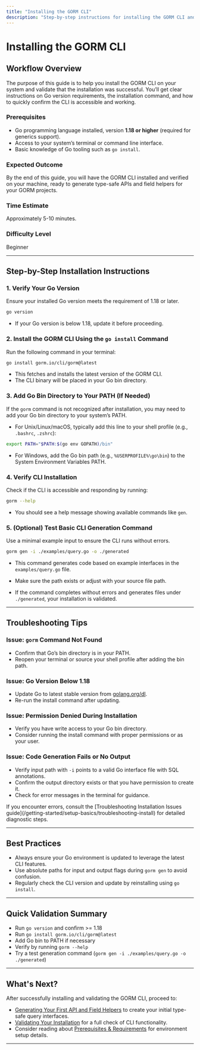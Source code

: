 ```yaml
---
title: "Installing the GORM CLI"
description: "Step-by-step instructions for installing the GORM CLI and validating the installation on your system. Covers Go version requirements, installation commands, and basic troubleshooting to ensure you can start using the generator immediately."
---
```


# Installing the GORM CLI

## Workflow Overview

The purpose of this guide is to help you install the GORM CLI on your system and validate that the installation was successful. You’ll get clear instructions on Go version requirements, the installation command, and how to quickly confirm the CLI is accessible and working.

### Prerequisites

- Go programming language installed, version **1.18 or higher** (required for generics support).
- Access to your system’s terminal or command line interface.
- Basic knowledge of Go tooling such as `go install`.

### Expected Outcome

By the end of this guide, you will have the GORM CLI installed and verified on your machine, ready to generate type-safe APIs and field helpers for your GORM projects.

### Time Estimate

Approximately 5-10 minutes.

### Difficulty Level

Beginner

---

## Step-by-Step Installation Instructions

### 1. Verify Your Go Version

Ensure your installed Go version meets the requirement of 1.18 or later.

```bash
go version
```

- If your Go version is below 1.18, update it before proceeding.

### 2. Install the GORM CLI Using the `go install` Command

Run the following command in your terminal:

```bash
go install gorm.io/cli/gorm@latest
```

- This fetches and installs the latest version of the GORM CLI.
- The CLI binary will be placed in your Go bin directory.

### 3. Add Go Bin Directory to Your PATH (If Needed)

If the `gorm` command is not recognized after installation, you may need to add your Go bin directory to your system’s PATH.

- For Unix/Linux/macOS, typically add this line to your shell profile (e.g., `.bashrc`, `.zshrc`):

```bash
export PATH="$PATH:$(go env GOPATH)/bin"
```

- For Windows, add the Go bin path (e.g., `%USERPROFILE%\go\bin`) to the System Environment Variables PATH.

### 4. Verify CLI Installation

Check if the CLI is accessible and responding by running:

```bash
gorm --help
```

- You should see a help message showing available commands like `gen`.

### 5. (Optional) Test Basic CLI Generation Command

Use a minimal example input to ensure the CLI runs without errors.

```bash
gorm gen -i ./examples/query.go -o ./generated
```

- This command generates code based on example interfaces in the `examples/query.go` file.
- Make sure the path exists or adjust with your source file path.

- If the command completes without errors and generates files under `./generated`, your installation is validated.

---

## Troubleshooting Tips

### Issue: `gorm` Command Not Found

- Confirm that Go’s bin directory is in your PATH.
- Reopen your terminal or source your shell profile after adding the bin path.

### Issue: Go Version Below 1.18

- Update Go to latest stable version from [golang.org/dl](https://golang.org/dl).
- Re-run the install command after updating.

### Issue: Permission Denied During Installation

- Verify you have write access to your Go bin directory.
- Consider running the install command with proper permissions or as your user.

### Issue: Code Generation Fails or No Output

- Verify input path with `-i` points to a valid Go interface file with SQL annotations.
- Confirm the output directory exists or that you have permission to create it.
- Check for error messages in the terminal for guidance.

<Tip>
If you encounter errors, consult the [Troubleshooting Installation Issues guide](/getting-started/setup-basics/troubleshooting-install) for detailed diagnostic steps.
</Tip>

---

## Best Practices

- Always ensure your Go environment is updated to leverage the latest CLI features.
- Use absolute paths for input and output flags during `gorm gen` to avoid confusion.
- Regularly check the CLI version and update by reinstalling using `go install`.

---

## Quick Validation Summary

- Run `go version` and confirm >= 1.18
- Run `go install gorm.io/cli/gorm@latest`
- Add Go bin to PATH if necessary
- Verify by running `gorm --help`
- Try a test generation command (`gorm gen -i ./examples/query.go -o ./generated`)

---

## What's Next?

After successfully installing and validating the GORM CLI, proceed to:

- [Generating Your First API and Field Helpers](/guides/getting-started/first-code-generation) to create your initial type-safe query interfaces.
- [Validating Your Installation](/getting-started/setup-basics/validation) for a full check of CLI functionality.
- Consider reading about [Prerequisites & Requirements](/getting-started/setup-basics/prerequisites) for environment setup details.

---